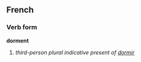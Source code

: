 ==French==
===Verb form===
'''dorment'''

# ''third-person plural indicative present of [[dormir]]''